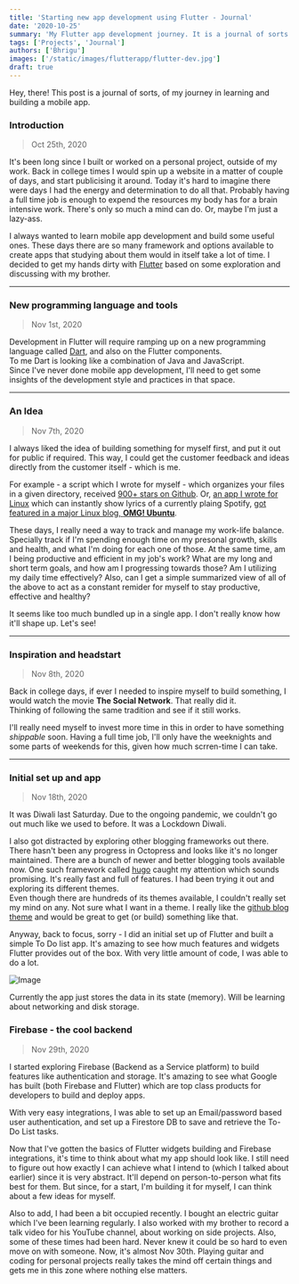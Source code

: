 ```yaml
---
title: 'Starting new app development using Flutter - Journal'
date: '2020-10-25'
summary: 'My Flutter app development journey. It is a journal of sorts. Hoping to learn and discover new things along the way, and writing down my thoughts'
tags: ['Projects', 'Journal']
authors: ['Bhrigu']
images: ['/static/images/flutterapp/flutter-dev.jpg']
draft: true
---
```


Hey, there! This post is a journal of sorts, of my journey in learning and building a mobile app. 



### Introduction
> Oct 25th, 2020

It's been long since I built or worked on a personal project, outside of my work. Back in college times I would spin up a website in a matter of couple of days, and start publicising it around. Today it's hard to imagine there were days I had the energy and determination to do all that. Probably having a full time job is enough to expend the resources my body has for a brain intensive work. There's only so much a mind can do. Or, maybe I'm just a lazy-ass.

I always wanted to learn mobile app development and build some useful ones. These days there are so many framework and options available to create apps that studying about them would in itself take a lot of time. I decided to get my hands dirty with [Flutter](https://flutter.dev/) based on some exploration and discussing with my brother.

---

### New programming language and tools
> Nov 1st, 2020

Development in Flutter will require ramping up on a new programming language called [Dart](https://dart.dev/), and also on the Flutter components.  
To me Dart is looking like a combination of Java and JavaScript.  
Since I've never done mobile app development, I'll need to get some insights of the development style and practices in that space. 

---

### An Idea
> Nov 7th, 2020

I always liked the idea of building something for myself first, and put it out for public if required. This way, I could get the customer feedback and ideas directly from the customer itself - which is me. 

For example - a script which I wrote for myself - which organizes your files in a given directory, received [900+ stars on Github](https://github.com/bhrigu123/classifier). Or, [an app I wrote for Linux](https://github.com/bhrigu123/Instant-Lyrics) which can instantly show lyrics of a currently plaing Spotify, [got featured in a major Linux blog, **OMG! Ubuntu**](https://www.omgubuntu.co.uk/2017/03/get-lyrics-spotify-track-ubuntu-desktop).  

These days, I really need a way to track and manage my work-life balance. Specially track if I'm spending enough time on my presonal growth, skills and health, and what I'm doing for each one of those. At the same time, am I being productive and efficient in my job's work? What are my long and short term goals, and how am I progressing towards those? Am I utilizing my daily time effectively? Also, can I get a simple summarized view of all of the above to act as a constant remider for myself to stay productive, effective and healthy?

It seems like too much bundled up in a single app. I don't really know how it'll shape up. Let's see!

---

### Inspiration and headstart
> Nov 8th, 2020

Back in college days, if ever I needed to inspire myself to build something, I would watch the movie **The Social Network**. That really did it.  
Thinking of following the same tradition and see if it still works. 

I'll really need myself to invest more time in this in order to have something *shippable* soon. Having a full time job, I'll only have the weeknights and some parts of weekends for this, given how much scrren-time I can take.

---


### Initial set up and app
> Nov 18th, 2020

It was Diwali last Saturday. Due to the ongoing pandemic, we couldn't go out much like we used to before. It was a Lockdown Diwali.

I also got distracted by exploring other blogging frameworks out there. There hasn't been any progress in Octopress and looks like it's no longer maintained. There are a bunch of newer and better blogging tools available now. One such framework called [hugo](https://gohugo.io/) caught my attention which sounds promising. It's really fast and full of features. I had been trying it out and exploring its different themes.  
Even though there are hundreds of its themes available, I couldn't really set my mind on any. Not sure what I want in a theme. I really like the [github blog theme](https://github.blog/) and would be great to get (or build) something like that.

Anyway, back to focus, sorry - I did an initial set up of Flutter and built a simple To Do list app. It's amazing to see how much features and widgets Flutter provides out of the box. With very little amount of code, I was able to do a lot.

![Image](/static/images/flutterapp/todoscreenshot.jpg)

Currently the app just stores the data in its state (memory). Will be learning about networking and disk storage.

### Firebase - the cool backend
> Nov 29th, 2020 
 
I started exploring Firebase (Backend as a Service platform) to build features like authentication and storage. It's amazing to see what Google has built (both Firebase and Flutter) which are top class products for developers to build and deploy apps. 

With very easy integrations, I was able to set up an Email/password based user authentication, and set up a Firestore DB to save and retrieve the To-Do List tasks.

Now that I've gotten the basics of Flutter widgets building and Firebase integrations, it's time to think about what my app should look like. I still need to figure out how exactly I can achieve what I intend to (which I talked about earlier) since it is very abstract. It'll depend on person-to-person what fits best for them. But since, for a start, I'm building it for myself, I can think about a few ideas for myself.


Also to add, I had been a bit occupied recently. I bought an electric guitar which I've been learning regularly. I also worked with my brother to record a talk video for his YouTube channel, about working on side projects. Also, some of these times had been hard. Never knew it could be so hard to even move on with someone. Now, it's almost Nov 30th. Playing guitar and coding for personal projects really takes the mind off certain things and gets me in this zone where nothing else matters. 
